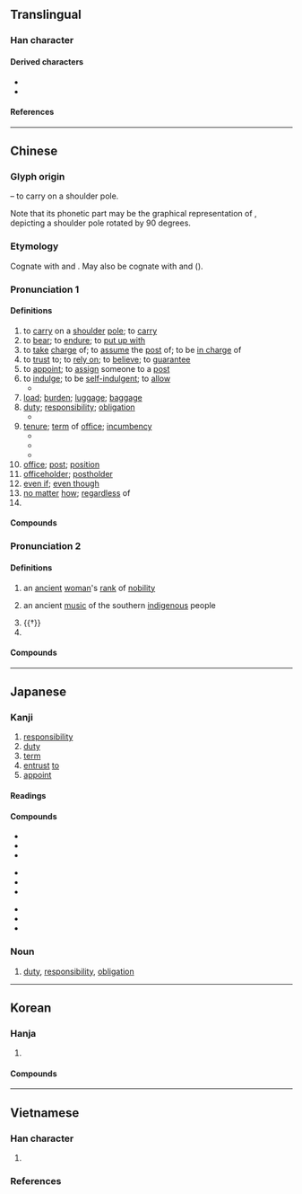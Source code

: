 {{also|仟|件}}
{{character info}}
==Translingual==
{{stroke order|strokes=6}}

===Han character===
{{Han char|rn=9|rad=人|as=04|sn=6|four=22214|canj=OHG|ids=⿰亻壬}}

====Derived characters====
* {{l|mul|[[𠲏]], [[姙]], [[𢂧]], [[㤛]], [[拰]], [[㳝]], [[𤞘]], [[栣]], [[𭴞]], [[𭹆]], [[𥆂]], [[𥙛]], [[秹]], [[袵]], [[絍]]([[𫟃]]), [[𦣨]], [[䛘]]([[𬣯]]), [[𫏊]], [[𨠲]], [[銋]], [[餁]]}}
* {{l|mul|[[𨿂]], [[𪀼]], [[𠲉]], [[荏]], [[䇮]], [[𫕤]], [[𤶄]], [[凭]], [[𡜟]], [[𫶭]], [[恁]], [[栠]], [[𤇲]], [[㶵]], [[𠄶]], [[𬓧]], [[䋕]], [[𦚮]], [[𧙨]], [[賃]]([[赁]]), [[𨉃]], [[䣸]], [[𨿃]], [[𩷀]], [[鵀]]([[𬸊]])}}

====References====
{{Han ref|kx=0094.240|dkj=00416|dj=0200.150|hdz=10122.060|uh=4EFB}}

----

==Chinese==
{{zh-forms}}

===Glyph origin===
{{Han etyl}}
{{Han compound|人|alt1=亻|t1=person|壬|ls=psc|c1=s|c2=p}} – to carry on a shoulder pole.

Note that its phonetic part {{och-l|壬|id=2}} may be the graphical representation of {{lang|zh|任}}, depicting a shoulder pole rotated by 90 degrees.

===Etymology===
Cognate with {{och-l|妊|pregnant}} and {{cog|bo|སྣོམ་པ||to take; seize; hold}}. May also be cognate with {{cog|qfa-kms-pro|*ȵam¹||to hold}} and {{cog|mkh-okm|nāṃ||to carry}} ({{zh-ref|Schuessler, 2007}}).

===Pronunciation 1===
{{zh-pron
|m=rèn
|c=jam6
|c-t=ngim5
|h=pfs=yim/ngim;gd=ngim4
|md=êng
|mn=qz,tp,xm:līm/kh,zz:jīm
|mn-t=rim6/rim7
|w=3zen
|w_note=literary
|dial=2
|mc=2
|oc=1,2
|cat=v,n,conj,cls
}}

====Definitions====
{{zh-hanzi}}

# to [[carry]] on a [[shoulder]] [[pole]]; to [[carry]]
# to [[bear]]; to [[endure]]; to [[put up with]]
# to [[take]] [[charge]] of; to [[assume]] the [[post]] of; to be [[in charge]] of
# to [[trust]] to; to [[rely on]]; to [[believe]]; to [[guarantee]]
# to [[appoint]]; to [[assign]] someone to a [[post]]
# to [[indulge]]; to be [[self-indulgent]]; to [[allow]]
#* {{zh-x|放任|to indulge}}
# [[load]]; [[burden]]; [[luggage]]; [[baggage]]
# [[duty]]; [[responsibility]]; [[obligation]]
#* {{zh-x|任務|task; mission}}
# [[tenure]]; [[term]] of [[office]]; [[incumbency]]
#* {{zh-x|現任|to be currently serving as; incumbent}}
#* {{zh-x|前任|predecessor}}
#* {{zh-x|繼任|successor}}
# [[office]]; [[post]]; [[position]]
# [[officeholder]]; [[postholder]]
# [[even if]]; [[even though]]
# [[no matter]] [[how]]; [[regardless]] of
# {{zh-classifier|[[term]]s of [[office]]}}

====Compounds====
{{zh-der|一任|一身二任|上任|不任|不信任案|主任|主任委員|任意|信任|信任狀|委任|出任|兼任|國際責任|信任投票|刑事責任|充任|升任|力不勝任|專任|前任|復任|後任|器任|到任|卸任|常任|就任|委任統治|得權重任|寵任|委任狀|勝任愉快|委任直選|原任|在任|委任立法|勝任|勢任|可任|力微任重|大任|叨任|放蕩任氣|會任之家|棟梁之任|科任|擔任|治任|派任|歷任|柄任|承任|現任|猥當大任|知人善任|科任老師|新任|留任|特任|眾怒難任|放任自流|政治責任|燮和之任|用賢任能|放任行為|無任之祿|推賢任人|矜己任智|教務主任|無任|接任|民事責任|放任|撤任|續任|責任保險|走馬上任|選賢任能|致遠任重|聽之任之|連階累任|非異人任|薦賢任能|責任制|膺任|繼任|進賢任能|聽天任命|責任感|責任內閣|調任|親任|難當重任|級任老師|責任|聽任|職任|走馬赴任|赴任|選任|革職留任|級任導師|聘任制|級任制|級任|輕財任俠|聘任|重責大任|重任|蒞任|適任|道遠任重|道義責任|連任|轉任|難任|解任|離任|負才任氣|高下任心|走馬之任|簡任|舉賢任能|責任事故|薦任|荐任|走馬到任|自由放任|連帶責任|任人}}

===Pronunciation 2===
{{zh-pron
|m=rén
|c=jam4
|mn=qz,xm:lîm/zz:jîm
|w=3nyin
|w_note=vernacular (“surname”)
|dial=1
|mc=1
|oc=n,1
|cat=n,a,pn
}}

====Definitions====
{{zh-hanzi}}

# {{lb|zh|historical}} an [[ancient]] [[woman]]'s [[rank]] of [[nobility]]
# {{lb|zh|historical}} an ancient [[music]] of the southern [[indigenous]] people
# {{†}} {{zh-alt-form|壬|[[artful]]; [[fawning]]}}
# {{surname|zh}}

====Compounds====
{{zh-der|任莊|任人:rénrén}}

{{zh-cat|Intermediate}}

----

==Japanese==

===Kanji===
{{ja-kanji|grade=5|rs=人04}}

# [[responsibility]]
# [[duty]]
# [[term]]
# [[entrust]] [[to]]
# [[appoint]]

====Readings====
{{ja-readings
|goon=にん<にん<にむ
|kanon=じん<じん<じむ
|kun=まか-す, まか-せる, にな-う, た-える
|nanori=さ, とう, ひで
}}

====Compounds====
{{top3}}
* {{ja-r|責%任|せき%にん}}
* {{ja-r|委%任|い%にん}}
* {{ja-r|解%任|かい%にん}}
{{mid3}}
* {{ja-r|無%責%任|む%せき%にん}}
* {{ja-r|専%任|せん%にん}}
* {{ja-r|信%任|しん%にん}}
{{mid3}}
* {{ja-r|任%天%堂|にん%てん%どう}}
* {{ja-r|任%命|にん%めい}}
* {{ja-r|任%務|にん%む}}
{{bottom}}

===Noun===
{{ja-noun|にん}}

# [[duty]], [[responsibility]], [[obligation]]

----

==Korean==

===Hanja===
{{ko-hanja|[[맡기다|맡길]]|임}}

# {{hanja form of|임|[[duty]]; [[responsibility]]}}

====Compounds====
{{der3|ko
|{{ko-l|책임|責任}}
|{{ko-l|상임|常任}}
}}

----

==Vietnamese==

===Han character===
{{vi-readings|rs=人04
|hanviet=nhậm-tdcndg;tdcntd;gdhn, nhiệm-tdcndg;gdhn, nhâm-gdhn
|phienthiet=
|nom=nhậm-tdcndg;tdcntd;gdhn, nhằm-tdcndg;tdcntd;gdhn, nhiệm-tdcndg;btcn, nhầm-tdcntd;btcn, nhẩm-gdhn;btcn, nhăm-gdhn, nhặm-gdhn, vững-gdhn
}}

# {{rfdef|vi|sort=人04}}

===References===
<references/>